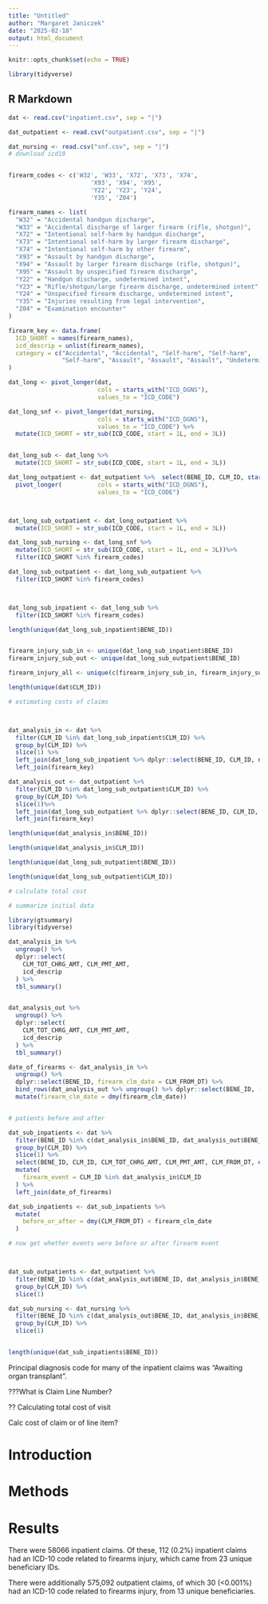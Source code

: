 ```yaml
---
title: "Untitled"
author: "Margaret Janiczek"
date: "2025-02-18"
output: html_document
---
```


```r
knitr::opts_chunk$set(echo = TRUE)

library(tidyverse)
```

## R Markdown

```r
dat <- read.csv("inpatient.csv", sep = "|")

dat_outpatient <- read.csv("outpatient.csv", sep = "|")

dat_nursing <- read.csv("snf.csv", sep = "|")
# download icd10


firearm_codes <- c('W32', 'W33', 'X72', 'X73', 'X74',
                       'X93', 'X94', 'X95',  
                       'Y22', 'Y23', 'Y24', 
                       'Y35', 'Z04')

firearm_names <- list(
  "W32" = "Accidental handgun discharge",
  "W33" = "Accidental discharge of larger firearm (rifle, shotgun)",
  "X72" = "Intentional self-harm by handgun discharge",
  "X73" = "Intentional self-harm by larger firearm discharge",
  "X74" = "Intentional self-harm by other firearm",
  "X93" = "Assault by handgun discharge",
  "X94" = "Assault by larger firearm discharge (rifle, shotgun)",
  "X95" = "Assault by unspecified firearm discharge",
  "Y22" = "Handgun discharge, undetermined intent",
  "Y23" = "Rifle/shotgun/large firearm discharge, undetermined intent",
  "Y24" = "Unspecified firearm discharge, undetermined intent",
  "Y35" = "Injuries resulting from legal intervention",
  "Z04" = "Examination encounter"
)

firearm_key <- data.frame(
  ICD_SHORT = names(firearm_names),
  icd_descrip = unlist(firearm_names), 
  category = c("Accidental", "Accidental", "Self-harm", "Self-harm",
               "Self-harm", "Assault", "Assault", "Assault", "Undetermined", "Undetermined", "Undetermined", "Legal intervention", "Other")
)

dat_long <- pivot_longer(dat,
                         cols = starts_with("ICD_DGNS"), 
                         values_to = "ICD_CODE")

dat_long_snf <- pivot_longer(dat_nursing,
                         cols = starts_with("ICD_DGNS"), 
                         values_to = "ICD_CODE") %>%
  mutate(ICD_SHORT = str_sub(ICD_CODE, start = 1L, end = 3L))


dat_long_sub <- dat_long %>%
  mutate(ICD_SHORT = str_sub(ICD_CODE, start = 1L, end = 3L))

dat_long_outpatient <- dat_outpatient %>%  select(BENE_ID, CLM_ID, starts_with("ICD_DGNS")) %>%
  pivot_longer(          cols = starts_with("ICD_DGNS"), 
                         values_to = "ICD_CODE")



dat_long_sub_outpatient <- dat_long_outpatient %>%
  mutate(ICD_SHORT = str_sub(ICD_CODE, start = 1L, end = 3L))

dat_long_sub_nursing <- dat_long_snf %>%
  mutate(ICD_SHORT = str_sub(ICD_CODE, start = 1L, end = 3L))%>%
  filter(ICD_SHORT %in% firearm_codes)

dat_long_sub_outpatient <- dat_long_sub_outpatient %>%
  filter(ICD_SHORT %in% firearm_codes)



dat_long_sub_inpatient <- dat_long_sub %>% 
  filter(ICD_SHORT %in% firearm_codes)

length(unique(dat_long_sub_inpatient$BENE_ID))


firearm_injury_sub_in <- unique(dat_long_sub_inpatient$BENE_ID)
firearm_injury_sub_out <- unique(dat_long_sub_outpatient$BENE_ID)

firearm_injury_all <- unique(c(firearm_injury_sub_in, firearm_injury_sub_out))

length(unique(dat$CLM_ID))
```

```r
# estimating costs of claims



dat_analysis_in <- dat %>%
  filter(CLM_ID %in% dat_long_sub_inpatient$CLM_ID) %>%
  group_by(CLM_ID) %>%
  slice(1) %>%
  left_join(dat_long_sub_inpatient %>% dplyr::select(BENE_ID, CLM_ID, name, ICD_CODE, ICD_SHORT) %>% distinct()) %>%
  left_join(firearm_key)

dat_analysis_out <- dat_outpatient %>%
  filter(CLM_ID %in% dat_long_sub_outpatient$CLM_ID) %>%
  group_by(CLM_ID) %>%
  slice(1)%>%
  left_join(dat_long_sub_outpatient %>% dplyr::select(BENE_ID, CLM_ID, name, ICD_CODE, ICD_SHORT) %>% distinct()) %>%
  left_join(firearm_key)

length(unique(dat_analysis_in$BENE_ID))

length(unique(dat_analysis_in$CLM_ID))

length(unique(dat_long_sub_outpatient$BENE_ID))

length(unique(dat_long_sub_outpatient$CLM_ID))

# calculate total cost
```

```r
# summarize initial data

library(gtsummary)
library(tidyverse)

dat_analysis_in %>%
  ungroup() %>%
  dplyr::select(
    CLM_TOT_CHRG_AMT, CLM_PMT_AMT,
    icd_descrip
  ) %>%
  tbl_summary()


dat_analysis_out %>%
  ungroup() %>%
  dplyr::select(
    CLM_TOT_CHRG_AMT, CLM_PMT_AMT,
    icd_descrip
  ) %>%
  tbl_summary()
```



```r
date_of_firearms <- dat_analysis_in %>%
  ungroup() %>%
  dplyr::select(BENE_ID, firearm_clm_date = CLM_FROM_DT) %>%
  bind_rows(dat_analysis_out %>% ungroup() %>% dplyr::select(BENE_ID, firearm_clm_date = CLM_FROM_DT)) %>%
  mutate(firearm_clm_date = dmy(firearm_clm_date))


# patients before and after

dat_sub_inpatients <- dat %>%
  filter(BENE_ID %in% c(dat_analysis_in$BENE_ID, dat_analysis_out$BENE_ID)) %>%
  group_by(CLM_ID) %>%
  slice(1) %>%
  select(BENE_ID, CLM_ID, CLM_TOT_CHRG_AMT, CLM_PMT_AMT, CLM_FROM_DT, everything()) %>%
  mutate(
    firearm_event = CLM_ID %in% dat_analysis_in$CLM_ID
  ) %>%
  left_join(date_of_firearms)

dat_sub_inpatients <- dat_sub_inpatients %>%
  mutate(
    before_or_after = dmy(CLM_FROM_DT) < firearm_clm_date
  )

# now get whether events were before or after firearm event



dat_sub_outpatients <- dat_outpatient %>%
  filter(BENE_ID %in% c(dat_analysis_out$BENE_ID, dat_analysis_in$BENE_ID)) %>%
  group_by(CLM_ID) %>%
  slice(1)

dat_sub_nursing <- dat_nursing %>%
  filter(BENE_ID %in% c(dat_analysis_out$BENE_ID, dat_analysis_in$BENE_ID)) %>%
  group_by(CLM_ID) %>%
  slice(1)


length(unique(dat_sub_inpatients$BENE_ID))
```

Principal diagnosis code for many of the inpatient claims was "Awaiting organ transplant".


???What is Claim Line Number? 

?? Calculating total cost of visit

Calc cost of claim or of line item? 


# Introduction


# Methods


# Results

There were 58066 inpatient claims. Of these, 112 (0.2%) inpatient claims had an ICD-10 code related to firearms injury, which came from 23 unique beneficiary IDs. 

There were additionally 575,092 outpatient claims, of which 30 (<0.001%) had an ICD-10 code related to firearms injury, from 13 unique beneficiaries. 

